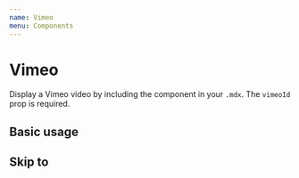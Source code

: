 ```yaml
---
name: Vimeo
menu: Components
---
```



# Vimeo

Display a Vimeo video by including the component in your `.mdx`. The `vimeoId` prop is required.

<Props name="Vimeo" of={Vimeo} />

## Basic usage

<Playground>
  <Vimeo vimeoId="38445453" />
</Playground>

## Skip to

<Playground>
  <Vimeo vimeoId="38445453" skipTo={{ h: 0, m: 1, s: 15 }} />
</Playground>
